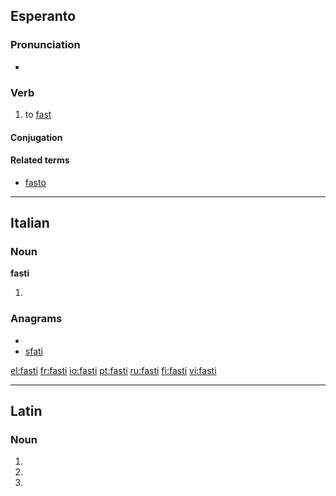 ==Esperanto==

===Pronunciation===
* {{IPA|/ˈfasti/|lang=eo}}

===Verb===
{{eo-verb|fast}}

# to [[fast]]

====Conjugation====
{{eo-conj|fast|intr=yes}}

====Related terms====
* [[fasto]]

----

==Italian==

===Noun===
'''fasti''' {{m}}

# {{plural of|[[fasto]]|lang=it}}

===Anagrams===
* {{alphagram|afist}}
* [[sfati#Italian|sfati]]

[[el:fasti]]
[[fr:fasti]]
[[io:fasti]]
[[pt:fasti]]
[[ru:fasti]]
[[fi:fasti]]
[[vi:fasti]]

----
==Latin==

===Noun===
{{la-noun-form|fastī}}

# {{inflection of|fastus|fastus|nom|p|lang=la}}
# {{inflection of|fastus|fastus|gen|s|lang=la}}
# {{inflection of|fastus|fastus|voc|p|lang=la}}
{{count page|[[Wiktionary:Page count]]}}
{{rfc-auto}}